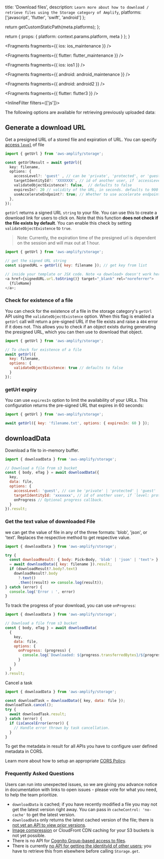 
  title: 'Download files',
  description: `Learn more about how to download / retrieve files using the Storage category of Amplify`,
  platforms: ['javascript', 'flutter', 'swift', 'android']
};

  return getCustomStaticPath(meta.platforms);
};

  return {
    props: {
      platform: context.params.platform,
      meta
    }
  };
}


<Fragments fragments={{ ios: ios_maintenance }} />


<Fragments fragments={{ flutter: flutter_maintenance }} />


<Fragments fragments={{ ios: ios1 }} />


<Fragments fragments={{ android: android_maintenance }} />


<Fragments fragments={{ android: android2 }} />


<Fragments fragments={{ flutter: flutter3 }} />

<InlineFilter filters={['js']}>

The following options are available for retrieving previously uploaded data:

## Generate a download URL

Get a presigned URL of a stored file and expiration of URL. You can specify [access `level`](https://docs.amplify.aws/lib-v1/storage/configureaccess/q/platform/js) of file

```typescript
import { getUrl } from 'aws-amplify/storage';

const getUrlResult = await getUrl({
  key: filename,
  options: {
    accessLevel?: 'guest' , // can be 'private', 'protected', or 'guest' but defaults to `guest`
    targetIdentityId?: 'XXXXXXX', // id of another user, if `accessLevel` is `guest`
    validateObjectExistence?: false,  // defaults to false
    expiresIn?: 20 // validity of the URL, in seconds. defaults to 900 (15 minutes) and maxes at 3600 (1 hour)
    useAccelerateEndpoint?: true; // Whether to use accelerate endpoint.
  },
});
```

`getUrl` returns a signed URL `string` to your file. You can use this to create a download link for users to click on. Note that this function **does not check if the file exists by default**. You can enable this check by setting `validateObjectExistence` to `true`.

> Note: Currently, the expiration time of the presigned url is dependent on the session and will max out at 1 hour.

```js
import { getUrl } from 'aws-amplify/storage';

// get the signed URL string
const signedURL = getUrl({ key: filename }); // get key from list

// inside your template or JSX code. Note <a download> doesn't work here because it is not same origin
<a href={signedURL.url.toString()} target="_blank" rel="noreferrer">
  {fileName}
</a>;
```

### Check for existence of a file

You can check for the existence of a file in the storage category's `getUrl` API using the `validateObjectExistence` option. When this flag is enabled a `getUrl` call will return a pre-signed URL if the file exists and raise a `404` error if it does not. This allows you to check if an object exists during generating the presigned URL, which you can then use to download that object.

```javascript
import { getUrl } from 'aws-amplify/storage';

// To check for existence of a file
await getUrl({
  key: filename,
  options: {
    validateObjectExistence: true // defaults to false
  }
});
```

### getUrl expiry

You can use `expiresIn` option to limit the availability of your URLs. This configuration returns the pre-signed URL that expires in 60 seconds:

```javascript
import { getUrl } from 'aws-amplify/storage';

await getUrl({ key: 'filename.txt', options: { expiresIn: 60 } });
```

## downloadData

Download a file to in-memory buffer.

```javascript
import { downloadData } from 'aws-amplify/storage';

// Download a file from s3 bucket
const { body, eTag } = await downloadData({
  key,
  data: file,
  options: {
    accessLevel: 'guest', // can be 'private' | 'protected' | 'guest'
    targetIdentityId: 'xxxxxxx', // id of another user, if `level: protected`
    onProgress // Optional progress callback.
  }
}).result;
```

### Get the text value of downloaded File

we can get the value of file in any of the three formats: 'blob', 'json', or 'text'. Replaces the respective method to get respective value.

```javascript
import { downloadData } from 'aws-amplify/storage';

try {
  const downloadResult: { body: Pick<Body, 'blob' | 'json' | 'text'> }
  = await downloadData({ key: filename }).result;
  if (downloadResult?.body?.text)
    downloadResult?.body
      ?.text()
      .then((result) => console.log(result));
} catch (error) {
  console.log('Error : ', error)
}
```

To track the progress of your download, you can use `onProgress`:

```javascript
import { downloadData } from 'aws-amplify/storage';

// Download a file from s3 bucket
const { body, eTag } = await downloadData(
  {
    key,
    data: file,
    options: {
      onProgress: (progress) {
        console.log(`Downloaded: ${progress.transferredBytes}/${progress.totalBytes}`);
      }
    }
  }
).result;
```

Cancel a task

```javascript
import { downloadData } from 'aws-amplify/storage';

const downloadTask = downloadData({ key, data: file });
downloadTask.cancel();
try {
  await downloadTask.result;
} catch (error) {
  if (isCancelError(error)) {
    // Handle error thrown by task cancellation.
  }
}
```

<Callout>
To get the metadata in result for all APIs you have to configure user defined metadata in CORS.

Learn more about how to setup an appropriate [CORS Policy](https://docs.amplify.aws/lib-v1/storage/getting-started/q/platform/js/#amazon-s3-bucket-cors-policy-setup).

</Callout>

### Frequently Asked Questions

Users can run into unexpected issues, so we are giving you advance notice in documentation with links to open issues - please vote for what you need, to help the team prioritize.

- `downloadData` is cached; if you have recently modified a file you may not get the latest version right away. You can pass in `cacheControl: 'no-cache'` to get the latest version.
- `downloadData` only returns the latest cached version of the file; there is [not yet an API to view prior versions](https://github.com/aws-amplify/amplify-js/issues/2131).
- [Image compression](https://github.com/aws-amplify/amplify-js/issues/6081) or CloudFront CDN caching for your S3 buckets is not yet possible.
- There is no API for [Cognito Group-based access to files](https://github.com/aws-amplify/amplify-js/issues/3388).
- There is currently [no API for getting the identityId of other users](https://github.com/aws-amplify/amplify-js/issues/5177); you have to retrieve this from elsewhere before calling `Storage.get`.

</InlineFilter>
